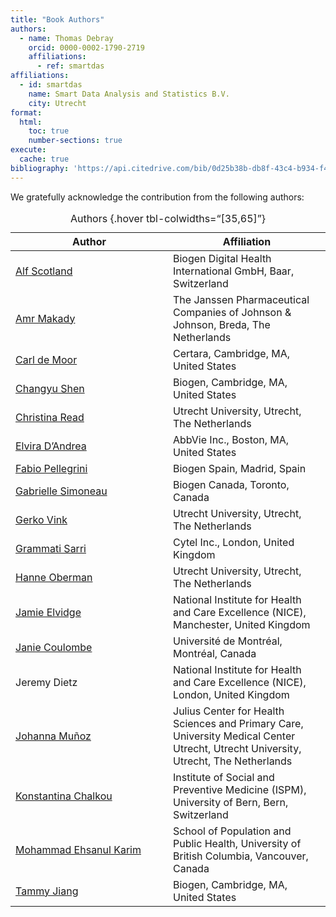 ```yaml
---
title: "Book Authors"
authors:   
  - name: Thomas Debray
    orcid: 0000-0002-1790-2719
    affiliations:
      - ref: smartdas
affiliations:
  - id: smartdas
    name: Smart Data Analysis and Statistics B.V.
    city: Utrecht
format:
  html:
    toc: true
    number-sections: true
execute:
  cache: true
bibliography: 'https://api.citedrive.com/bib/0d25b38b-db8f-43c4-b934-f4e2f3bd655a/references.bib?x=eyJpZCI6ICIwZDI1YjM4Yi1kYjhmLTQzYzQtYjkzNC1mNGUyZjNiZDY1NWEiLCAidXNlciI6ICIyNTA2IiwgInNpZ25hdHVyZSI6ICI0MGFkYjZhMzYyYWE5Y2U0MjQ2NWE2ZTQzNjlhMWY3NTk5MzhhNzUxZDNjYWIxNDlmYjM4NDgwOTYzMzY5YzFlIn0=/bibliography.bib'
---
```


We gratefully acknowledge the contribution from the following authors:

|  Author | Affiliation |
|---|---|
| [Alf Scotland](https://orcid.org/0000-0001-9590-8617) | Biogen Digital Health International GmbH, Baar,	Switzerland |
| [Amr Makady](https://orcid.org/0000-0002-5260-1946) |  The Janssen Pharmaceutical Companies of Johnson \& Johnson, Breda,	The Netherlands |
| [Carl de Moor](https://orcid.org/0000-0002-6188-0254) |  Certara, Cambridge, MA,	United States |
| [Changyu Shen](https://orcid.org/0000-0002-4444-0943)  | Biogen, Cambridge, MA,	United States |
| [Christina Read](https://orcid.org/0009-0008-1637-6199) |	Utrecht University, Utrecht, The Netherlands |
| [Elvira D'Andrea](https://orcid.org/0000-0002-5263-3964) |	AbbVie Inc.,		Boston, MA, United States |
| [Fabio Pellegrini](https://orcid.org/0000-0001-5705-8615) |	Biogen Spain,	Madrid, Spain |
| [Gabrielle Simoneau](https://orcid.org/0000-0001-9310-6274	) |	Biogen Canada,	Toronto, Canada |
| [Gerko Vink](https://orcid.org/0000-0001-9767-1924) |  Utrecht University, Utrecht, The Netherlands |
| [Grammati Sarri](https://orcid.org/0000-0001-5536-8038) |  Cytel Inc., London, United Kingdom |
| [Hanne Oberman](https://orcid.org/0000-0003-3276-2141) |  Utrecht University, Utrecht, The Netherlands |
| [Jamie Elvidge](https://orcid.org/0000-0002-6154-8091)	| National Institute for Health and Care Excellence (NICE),		Manchester,	United Kingdom |
| [Janie Coulombe](https://orcid.org/0000-0001-5531-841X)	| Université de Montréal,	Montréal,	Canada |
| Jeremy Dietz	| National Institute for Health and Care Excellence (NICE),		London,	United Kingdom |
| [Johanna Muñoz](https://orcid.org/0000-0002-2384-5415)	| Julius Center for Health Sciences and Primary Care, University Medical Center Utrecht, Utrecht University, Utrecht, The Netherlands |
| [Konstantina Chalkou](https://orcid.org/0000-0001-9718-021X)	| Institute of Social and Preventive Medicine (ISPM), University of Bern,		Bern,	Switzerland |
| [Mohammad Ehsanul Karim](https://orcid.org/0000-0002-0346-2871)	| School of Population and Public Health, University of British Columbia,	Vancouver, Canada |
| [Tammy Jiang](https://orcid.org/0000-0002-6887-5706)	| Biogen,		Cambridge, MA,	United States |

: Authors {.hover tbl-colwidths="[35,65]"}


